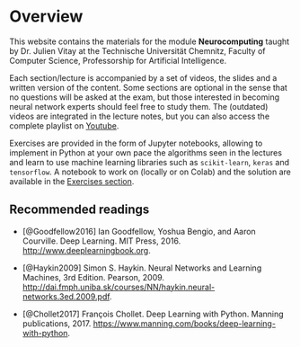 # Overview {.unnumbered}

This website contains the materials for the module **Neurocomputing** taught by Dr. Julien Vitay at the Technische Universität Chemnitz, Faculty of Computer Science, Professorship for Artificial Intelligence. 

Each section/lecture is accompanied by a set of videos, the slides and a written version of the content. Some sections are optional in the sense that no questions will be asked at the exam, but those interested in becoming neural network experts should feel free to study them. The (outdated) videos are integrated in the lecture notes, but you can also access the complete playlist on [Youtube](https://www.youtube.com/playlist?list=PLIEjdhhAF7ULrnVFYX3Alx3Cv0Wv9ybgU).

Exercises are provided in the form of Jupyter notebooks, allowing to implement in Python at your own pace the algorithms seen in the lectures and learn to use machine learning libraries such as `scikit-learn`, `keras` and `tensorflow`. A notebook to work on (locally or on Colab) and the solution are available in the [Exercises section](exercises/Content.qmd). 


## Recommended readings

* [@Goodfellow2016] Ian Goodfellow, Yoshua Bengio, and Aaron Courville. Deep Learning. MIT Press, 2016. <http://www.deeplearningbook.org>.

* [@Haykin2009] Simon S. Haykin. Neural Networks and Learning Machines, 3rd Edition. Pearson, 2009. <http://dai.fmph.uniba.sk/courses/NN/haykin.neural-networks.3ed.2009.pdf>.

* [@Chollet2017] François Chollet. Deep Learning with Python. Manning publications, 2017. <https://www.manning.com/books/deep-learning-with-python>.
